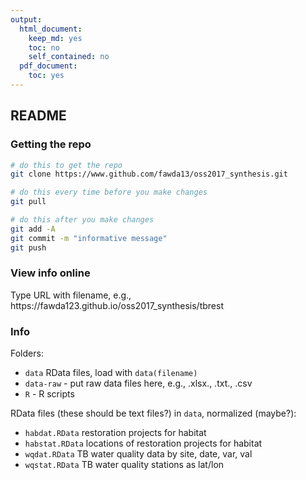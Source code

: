 ```yaml
---
output:
  html_document:
    keep_md: yes
    toc: no
    self_contained: no
  pdf_document:
    toc: yes
---
```


## README

### Getting the repo

```bash
# do this to get the repo
git clone https://www.github.com/fawda13/oss2017_synthesis.git

# do this every time before you make changes
git pull

# do this after you make changes
git add -A
git commit -m "informative message"
git push
```
### View info online

Type URL with filename, e.g., <href src="https://fawda123.github.io/oss2017_synthesis/tbrest">https://fawda123.github.io/oss2017_synthesis/tbrest</href>

### Info

Folders:

* `data` RData files, load with `data(filename)`
* `data-raw` - put raw data files here, e.g., .xlsx., .txt., .csv
* `R` - R scripts

RData files (these should be text files?) in `data`, normalized (maybe?):

* `habdat.RData` restoration projects for habitat
* `habstat.RData` locations of restoration projects for habitat
* `wqdat.RData` TB water quality data by site, date, var, val
* `wqstat.RData` TB water quality stations as lat/lon